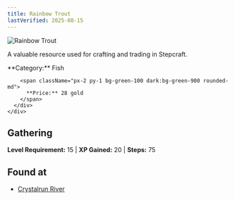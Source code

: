 ```yaml
---
title: Rainbow Trout
lastVerified: 2025-08-15
---
```


<div className="flex items-start gap-6 mb-8">
  <div className="flex-shrink-0">
    <img src="/assets/resources/fishing/rainbow_trout.png" alt="Rainbow Trout" className="w-24 h-24 border rounded-lg" />
  </div>
  <div className="flex-1">
    <div className="space-y-2">
      <p className="text-lg text-muted-foreground">A valuable resource used for crafting and trading in Stepcraft.</p>
      <div className="flex flex-wrap gap-4 text-sm">
        <span className="px-2 py-1 bg-blue-100 dark:bg-blue-900 rounded-md">
          **Category:** Fish
        </span>
        
        <span className="px-2 py-1 bg-green-100 dark:bg-green-900 rounded-md">
          **Price:** 28 gold
        </span>
      </div>
    </div>
  </div>
</div>

## Gathering

**Level Requirement:** 15 | **XP Gained:** 20 | **Steps:** 75

## Found at

- [Crystalrun River](/docs/map/individual/crystalrun_river)

